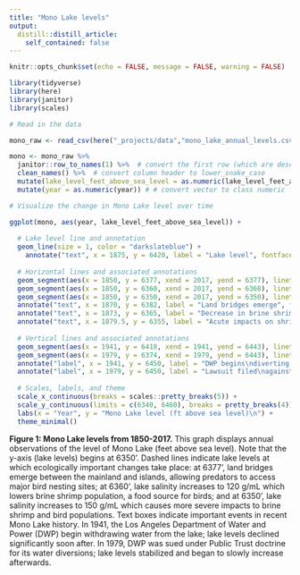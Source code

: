 ```yaml
---
title: "Mono Lake levels"
output:
  distill::distill_article:
    self_contained: false
---
```


```r
knitr::opts_chunk$set(echo = FALSE, message = FALSE, warning = FALSE)

library(tidyverse)
library(here)
library(janitor)
library(scales)
```

```r
# Read in the data

mono_raw <- read_csv(here("_projects/data","mono_lake_annual_levels.csv"), skip = 4) # skip the first four lines of the .csv, which do not contain observations

mono <- mono_raw %>% 
  janitor::row_to_names(1) %>%  # convert the first row (which are descriptions of the values in each column) to column headers 
  clean_names() %>%  # convert column header to lower_snake_case
  mutate(lake_level_feet_above_sea_level = as.numeric(lake_level_feet_above_sea_level)) %>%  # convert vector to class numeric from class character
  mutate(year = as.numeric(year)) # # convert vector to class numeric from class character

```

```r
# Visualize the change in Mono Lake level over time

ggplot(mono, aes(year, lake_level_feet_above_sea_level)) +
  
  # Lake level line and annotation
  geom_line(size = 1, color = "darkslateblue") +
    annotate("text", x = 1875, y = 6420, label = "Lake level", fontface = "bold", color = "darkslateblue", size = 4, alpha = 0.9) + 
 
  # Horizontal lines and associated annotations
  geom_segment(aes(x = 1850, y = 6377, xend = 2017, yend = 6377), linetype = "dashed", color = "salmon3", size = 0.4) + 
  geom_segment(aes(x = 1850, y = 6360, xend = 2017, yend = 6360), linetype = "dashed", color = "mediumpurple3", size = 0.4) +
  geom_segment(aes(x = 1850, y = 6350, xend = 2017, yend = 6350), linetype = "dashed", color = "firebrick3", size = 0.4) +
  annotate("text", x = 1870, y = 6382, label = "Land bridges emerge", fontface = "bold", color = "salmon3", size = 3, alpha = 0.9) +
  annotate("text", x = 1873, y = 6365, label = "Decrease in brine shrimp", fontface = "bold", color = "mediumpurple3", size = 3, alpha = 0.9) +
  annotate("text", x = 1879.5, y = 6355, label = "Acute impacts on shrimp & birds", fontface = "bold", color = "firebrick3", size = 3, alpha = 0.7) +
  
  # Vertical lines and associated annotations
  geom_segment(aes(x = 1941, y = 6418, xend = 1941, yend = 6443), linetype = "twodash", color = "gray50", alpha = 0.3, size = 0.25) +
  geom_segment(aes(x = 1979, y = 6374, xend = 1979, yend = 6443), linetype = "twodash", color = "gray50", alpha = 0.3, size = 0.25) +
  annotate("label", x = 1941, y = 6450, label = "DWP begins\ndiverting water", fontface = "bold", color = "gray25", size = 3, fill = "snow1") +
  annotate("label", x = 1979, y = 6450, label = "Lawsuit filed\nagainst DWP", fontface = "bold", color = "gray25", size = 3, fill = "snow1") +
  
  # Scales, labels, and theme
  scale_x_continuous(breaks = scales::pretty_breaks(5)) +
  scale_y_continuous(limits = c(6340, 6460), breaks = pretty_breaks(4)) +
  labs(x = "Year", y = "Mono Lake level (ft above sea level)\n") +
  theme_minimal()
```

**Figure 1: Mono Lake levels from 1850-2017.** This graph displays annual observations of the level of Mono Lake (feet above sea level). Note that the y-axis (lake levels) begins at 6350'. Dashed lines indicate lake levels at which ecologically important changes take place: at 6377', land bridges emerge between the mainland and islands, allowing predators to access major bird nesting sites; at 6360', lake salinity increases to 120 g/mL which lowers brine shrimp population, a food source for birds; and at 6350', lake salinity increases to 150 g/mL which causes more severe impacts to brine shrimp and bird populations. Text boxes indicate important events in recent Mono Lake history. In 1941, the Los Angeles Department of Water and Power (DWP) begin withdrawing water from the lake; lake levels declined significantly soon after. In 1979, DWP was sued under Public Trust doctrine for its water diversions; lake levels stabilized and began to slowly increase afterwards.
